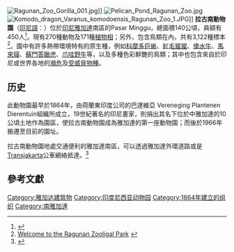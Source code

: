 {{Infobox zoo
|zoo_name         = 拉古南動物園
|logo             =
|logo_caption     =
|location         = [[印尼|印尼]]，[[雅加達|雅加達]]南區
|date_opened      = 1864成立；<br/>1966年6月22日搬遷至現址
|date_closed      =
|coordinates      = {{Coord|-6.3115875|106.8199182|type:landmark_scale:5000|display=it}}
|area             = 140公頃
|num_species      = 270
|動物總數         = 3,122
|largest_tank_vol =
|total_tank_vol   =
|members          = [[世界動物園暨水族館協會|世界動物園暨水族館協會]]<ref>{{Cite web |url=http://en.wikipedia.org/wiki/World_Association_of_Zoos_and_Aquariums |title=World Association of Zoos and Aquariums |access-date=2011-09-03 |archive-date=2020-11-01 |archive-url=https://web.archive.org/web/20201101051152/https://en.wikipedia.org/wiki/World_Association_of_Zoos_and_Aquariums |dead-url=no }}</ref>
|annual_visitors  =
|exhibits         =
}}
[[File:Ragunan_Zoo_Gorilla_001.jpg|thumb]]]]
[[File:Pelican_Pond_Ragunan_Zoo.jpg|thumb]]
[[File:Komodo_dragon_Varanus_komodoensis_Ragunan_Zoo_1.JPG|thumb]]]]
'''拉古南動物園'''（[[印尼語|印尼語]]：{{lang|id|Kebun Binatang Ragunan}}）位於[[印尼|印尼]][[雅加達|雅加達]]南區的Pasar Minggu，總面積140公頃，員額有450人<ref>{{Cite web |url=http://www.thejakartapost.com/news/2010/10/05/ragunan-zoo-not-so-rosy.html |title=存档副本 |access-date=2011-09-03 |archive-date=2020-01-30 |archive-url=https://web.archive.org/web/20200130172453/https://www.thejakartapost.com/news/2010/10/05/ragunan-zoo-not-so-rosy.html |dead-url=no }}</ref>。現有270種動物及171種[[植物相|植物相]]；另外，包含鳥類在內，共有3,122種標本<ref>[http://www.jakarta.go.id/ragunan/1.htm Welcome to the Ragunan Zooligal Park] {{webarchive|url=https://web.archive.org/web/20110301155707/http://www.jakarta.go.id/ragunan/1.htm |date=2011-03-01 }}</ref>。園中有許多熱帶環境特有的原生種，例如[[科摩多巨蜥|科摩多巨蜥]]、[[紅毛猩猩|紅毛猩猩]]、[[倭水牛|倭水牛]]、[[馬來貘|馬來貘]]、[[蘇門答臘虎|蘇門答臘虎]]、[[爪哇野牛|爪哇野牛]]等，以及多種色彩鮮艷的鳥類；其中也包含來自於印尼或世界各地的[[瀕危物種|瀕危]]及[[受威脅物種|受威脅物種]]。

==历史==
此動物園最早於1864年，由荷蘭東印度公司的巴達維亞 Vereneging Plantenen Dierentuin組織所成立，19世紀著名的印尼畫家{{Link-en|拉登·薩利赫|Raden Saleh}}，則捐出其名下位於中雅加達的10公頃土地作為園區，使拉古南動物園成為雅加達的第一座動物園；而後於1966年搬遷至目前的園址。

拉古南動物園地處交通便利的雅加達南區，可以透過雅加達外環道路或是[[Transjakarta|Transjakarta]]公車網絡抵達。<ref name="Jakarta Post">{{cite web |url=http://www.thejakartapost.com/news/2010/01/26/out-amp-about-ragunan-zoo-a-gem-careless-hands.html |title=Out & About: Ragunan Zoo: A gem in careless hands |publisher=Jakarta Post |date=26 January 2010 |accessdate=2011-02-16 |archive-date=2020-01-30 |archive-url=https://web.archive.org/web/20200130172452/https://www.thejakartapost.com/news/2010/01/26/out-amp-about-ragunan-zoo-a-gem-careless-hands.html |dead-url=no }}</ref>

== 參考文獻 ==
{{Reflist}}

[[Category:雅加达建筑物|Category:雅加达建筑物]]
[[Category:印度尼西亚动物园|Category:印度尼西亚动物园]]
[[Category:1864年建立的组织|Category:1864年建立的组织]]
[[Category:南雅加達|Category:南雅加達]]